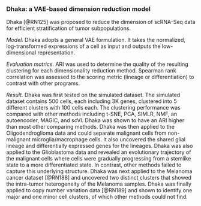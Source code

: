 
### Dhaka: a VAE-based dimension reduction model {#ch-5-3-2}

Dhaka [@RN125]<!--[70]--> was proposed to reduce the dimension of scRNA-Seq data for efficient stratification of tumor subpopulations. 

*Model.*  Dhaka adopts a general VAE formulation. It takes the normalized, log-transformed expressions of a cell as input and outputs the low-dimensional representation.

*Evaluation matrics.* ARI was used to determine the quality of the resulting clustering for each dimensionality reduction method. Spearman rank correlation was assessed to the scoring metric (lineage or differentiation) to contrast with other programs.  

*Result.* Dhaka was first tested on the simulated dataset. The simulated dataset contains 500 cells, each including 3K genes, clustered into 5 different clusters with 100 cells each. The clustering performance was compared with other methods including t-SNE, PCA, SIMLR, NMF, an autoencoder, MAGIC, and scVI. Dhaka was shown to have an ARI higher than most other comparing methods. Dhaka was then applied to the Oligodendroglioma data and could separate malignant cells from non-malignant microglia/macrophage cells. It also uncovered the shared glial lineage and differentially expressed genes for the lineages. Dhaka was also applied to the Glioblastoma data and revealed an evolutionary trajectory of the malignant cells where cells were gradually progressing from a stemlike state to a more differentiated state. In contrast, other methods failed to capture this underlying structure. Dhaka was next applied to the Melanoma cancer dataset [@RN188]<!--[71]--> and uncovered two distinct clusters that showed the intra-tumor heterogeneity of the Melanoma samples. Dhaka was finally applied to copy number variation data [@RN189]<!--[72]--> and shown to identify one major and one minor cell clusters, of which other methods could not find.
